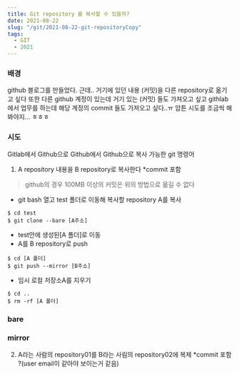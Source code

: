 ```yaml
---
title: Git repository 를 복사할 수 있을까?
date: 2021-08-22
slug: "/git/2021-08-22-git-repositoryCopy"
tags:
  - GIT
  - 2021
---
```

### 배경
github 블로그를 만들었다. 근데.. 거기에 있던 내용 (커밋)을 다른 repository로 옮기고 싶다
또한 다른 github 계정이 있는데 거기 있는 (커밋) 들도 가져오고 싶고
githlab 에서 업무를 하는데 해당 계정의 commit 들도 가져오고 싶다..ㅠ
암튼 시도를 조금씩 해봐야지... ㅎㅎㅎ

### 시도

Gitlab에서 Github으로
Github에서 Github으로
복사 가능한 git 명령어

1. A repository 내용을 B repository로 복사한다
   *commit 포함
> github의 경우 100MB 이상의 커밋은 위의 방법으로 옮길 수 없다

- git bash 열고 test 폴더로 이동해 복사할 repository A를 복사
```git
$ cd test
$ git clone --bare [A주소]
```
- test안에 생성된[A 폴더]로 이동
- A를 B repository로 push
```git
$ cd [A 폴더]
$ git push --mirror [B주소]
```
- 임시 로컬 저장소A를 지우기
```git
$ cd ..
$ rm -rf [A 폴더]
```

### bare
### mirror


2. A라는 사람의 repository01를
   B라는 사림의 repository02에 복제
   *commit 포함 ?(user email이 같아야 보이는거 같음)



